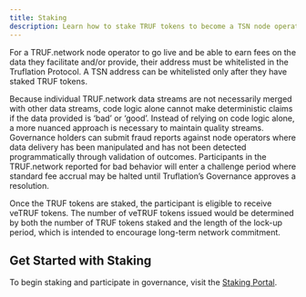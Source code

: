 ---
title: Staking
description: Learn how to stake TRUF tokens to become a TSN node operator and earn rewards.
---

For a TRUF.network node operator to go live and be able to earn fees on the data they facilitate and/or provide, their address must be whitelisted in the Truflation Protocol. A TSN address can be whitelisted only after they have staked TRUF tokens.

Because individual TRUF.network data streams are not necessarily merged with other data streams, code logic alone cannot make deterministic claims if the data provided is ‘bad’ or ‘good’. Instead of relying on code logic alone, a more nuanced approach is necessary to maintain quality streams. Governance holders can submit fraud reports against node operators where data delivery has been manipulated and has not been detected programmatically through validation of outcomes. Participants in the TRUF.network reported for bad behavior will enter a challenge period where standard fee accrual may be halted until Truflation’s Governance approves a resolution.

Once the TRUF tokens are staked, the participant is eligible to receive veTRUF tokens. The number of veTRUF tokens issued would be determined by both the number of TRUF tokens staked and the length of the lock-up period, which is intended to encourage long-term network commitment.

## Get Started with Staking

To begin staking and participate in governance, visit the [Staking Portal](https://governance.truflation.com).
